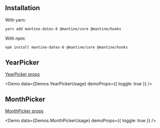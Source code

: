 
## Installation

With yarn:

```bash
yarn add mantine-dates-6 @mantine/core @mantine/hooks
```

With npm:

```bash
npm install mantine-dates-6 @mantine/core @mantine/hooks
```

## YearPicker

[YearPicker props](/year-picker/)

<Demo data={Demos.YearPickerUsage} demoProps={{ toggle: true }} />

## MonthPicker

[MonthPicker props](/year-picker/)

<Demo data={Demos.MonthPickerUsage} demoProps={{ toggle: true }} />
